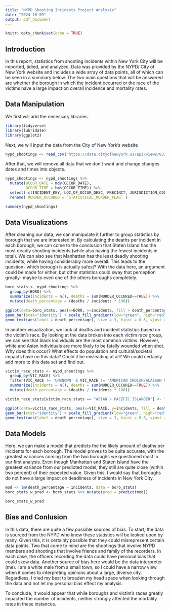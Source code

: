 ```yaml
---
title: "NYPD Shooting Incidents Project Analysis"
date: "2024-10-09"
output: pdf_document
---
```


```r
knitr::opts_chunk$set(echo = TRUE)
```
## Introduction
In this report, statistics from shooting incidents within New York City will be imported, tidied, and analyzed. Data was provided by the NYPD/ City of New York website and includes a wide array of data points, all of which can be seen in a summary below. The two main questions that will be answered are whether the borough in which the incident occurred or the race of the victims have a large impact on overall incidence and mortality rates.

## Data Manipulation

We first will add the necessary libraries.

```r
library(tidyverse)
library(lubridate)
library(ggplot2)
```

Next, we will input the data from the City of New York's website

```r
nypd_shootings <- read_csv("https://data.cityofnewyork.us/api/views/833y-fsy8/rows.csv")
```

After that, we will remove all data that we don't want and change changes dates and times into objects.

```r
nypd_shootings <- nypd_shootings %>%
  mutate(OCCUR_DATE = mdy(OCCUR_DATE),
         OCCUR_TIME = hms(OCCUR_TIME)) %>%
  select(-c(INCIDENT_KEY, LOC_OF_OCCUR_DESC, PRECINCT, JURISDICTION_CODE, LOC_CLASSFCTN_DESC, LOCATION_DESC, X_COORD_CD, Y_COORD_CD, Latitude, Longitude, Lon_Lat,)) %>%
  rename( MURDER_OCCURED = `STATISTICAL_MURDER_FLAG` )

summary(nypd_shootings)
```

## Data Visualizations

After cleaning our data, we can manipulate it further to group statistics by borough that we are interested in. By calculating the deaths per incident in each borough, we can come to the conclusion that Staten Island has the most deadly shooting incidents (while also having the fewest incidents in total). We can also see that Manhattan has the least deadly shooting incidents, while having considerably more overall. This leads to the question- which borough is actually safest? With the data here, an argument could be made for either, but other statistics could sway that perception greatly- maybe to even one of the others boroughs completely.

```r
boro_stats <- nypd_shootings %>%
  group_by(BORO) %>%
  summarize(incidents = n(), deaths = sum(MURDER_OCCURED==TRUE)) %>%
  mutate(death_percentage = (deaths / incidents * 100))

ggplot(data=boro_stats, aes(x=BORO, y=incidents, fill = death_percentage)) + 
geom_bar(stat="identity") + scale_fill_gradient(low="green", high="red") + 
geom_text(aes(label = death_percentage), size = 3, hjust = 0.5, vjust = 3, position = "stack")
```

In another visualization, we look at deaths and incident statistics based on the victim's race. By looking at the data broken into each victim race group, we can see that black individuals are the most common victims. However, white and Asian individuals are more likely to be fatally wounded when shot. Why does this occur? What effects do population and cultural/societal impacts have on this data? Could it be misleading at all? We could certainly add more to this data set and find out. 
```r
victim_race_stats <- nypd_shootings %>%
  group_by(VIC_RACE) %>%
  filter(VIC_RACE != 'UNKNOWN' & VIC_RACE != 'AMERICAN INDIAN/ALASKAN NATIVE' ) %>%
  summarize(incidents = n(), deaths = sum(MURDER_OCCURED==TRUE)) %>%
  mutate(death_percentage = (deaths / incidents * 100))

victim_race_stats[victim_race_stats == "ASIAN / PACIFIC ISLANDER"] <- "ASIAN"

ggplot(data=victim_race_stats, aes(x=VIC_RACE, y=incidents, fill = death_percentage)) + 
geom_bar(stat="identity") + scale_fill_gradient(low="green", high="red") + 
geom_text(aes(label = death_percentage), size = 3, hjust = 0.5, vjust = 3, position = "stack")
```

## Data Models

Here, we can make a model that predicts the the likely amount of deaths per incidents for each borough. The model proves to be quite accurate, with the greatest variances coming from the two boroughs we questioned most in our first analysis. Even though Manhattan and Staten Island have the greatest variance from our predicted model, they still are quite close (within two percent) of their expected value. Given this, I would say that boroughs do not have a large impact on deadliness of incidents in New York City.

```r
mod <- lm(death_percentage ~ incidents, data = boro_stats)
boro_stats_w_pred <- boro_stats %>% mutate(pred = predict(mod))

boro_stats_w_pred 

```
## Bias and Conlusion

In this data, there are quite a few possible sources of bias. To start, the data is sourced from the NYPD who know these statistics will be looked upon by many. Given this, it is certainly possible that they could misrepresent certain data points. Two that come to mind are the shootings that involve NYPD members and shootings that involve friends and family of the recorders. In each case, the officers recording the data could have personal bias that could skew data. Another source of bias here would be the data interpreter (me). I am a white male from a small town, so I could have a narrow view when it comes to interpreting opinions about a large, diverse city. Regardless, I tried my best to broaden my head space when looking through the data and not let my personal bias effect my analysis.

To conclude, It would appear that while boroughs and victim's races greatly impacted the number of incidents, neither strongly affected the mortality rates in these instances.